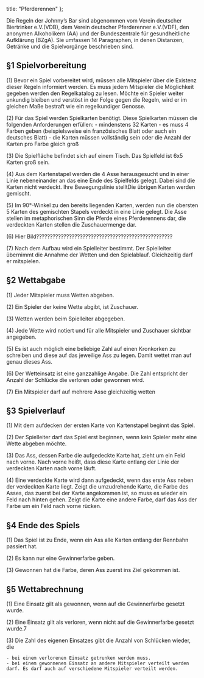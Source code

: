   title: "Pferderennen"
};

Die Regeln der Johnny’s Bar sind abgenommen vom Verein deutscher Biertrinker e.V.(VDB), dem Verein deutscher Pferderenner e.V.(VDF), den anonymen Alkoholikern (AA) und der Bundeszentrale für gesundheitliche Aufklärung (BZgA).
Sie umfassen 14 Paragraphen, in denen Distanzen, Getränke und die Spielvorgänge beschrieben sind.

## §1 Spielvorbereitung

(1) Bevor ein Spiel vorbereitet wird, müssen alle Mitspieler über die Existenz dieser Regeln informiert werden. Es muss jedem Mitspieler die Möglichkeit gegeben werden den Regelkatalog zu lesen. Möchte ein Spieler weiter unkundig bleiben und verstöst in der Folge gegen die Regeln, wird er im gleichen Maße bestraft wie ein regelkundiger Genosse. 

(2) Für das Spiel werden Spielkarten benötigt. Diese Spielkarten müssen die folgenden Anforderungen erfüllen:
    - mindenstens 32 Karten
    - es muss 4 Farben geben (beispielsweise ein französisches Blatt oder auch ein deutsches Blatt)
    - die Karten müssen vollständig sein oder die Anzahl der Karten pro Farbe gleich groß

(3) Die Spielfläche befindet sich auf einem Tisch. Das Spielfeld ist 6x5 Karten groß sein.

(4) Aus dem Kartenstapel werden die 4 Asse herausgesucht und in einer Linie nebeneinander an das eine Ende des Spielfelds gelegt. Dabei sind die Karten nicht verdeckt. Ihre Bewegungslinie stelltDie übrigen Karten werden gemischt.

(5) Im 90°-Winkel zu den bereits liegenden Karten, werden nun die obersten 5 Karten des gemischten Stapels verdeckt in eine Linie gelegt. Die Asse stellen im metaphorischen Sinn die Pferde eines Pferderennens dar, die verdeckten Karten stellen die Zuschauermenge dar. 

(6) Hier Bild??????????????????????????????????????????????????

(7) Nach dem Aufbau wird ein Spielleiter bestimmt. Der Spielleiter übernimmt die Annahme der Wetten und den Spielablauf. Gleichzeitig darf er mitspielen.

## §2 Wettabgabe

(1) Jeder Mitspieler muss Wetten abgeben.

(2) Ein Spieler der keine Wette abgibt, ist Zuschauer.

(3) Wetten werden beim Spielleiter abgegeben.

(4) Jede Wette wird notiert und für alle Mitspieler und Zuschauer sichtbar angegeben.

(5) Es ist auch möglich eine beliebige Zahl auf einen Kronkorken zu schreiben und diese auf das jeweilige Ass zu legen. Damit wettet man auf genau dieses Ass.

(6) Der Wetteinsatz ist eine ganzzahlige Angabe. Die Zahl entspricht der Anzahl der Schlücke die verloren oder gewonnen wird.

(7) Ein Mitspieler darf auf mehrere Asse gleichzeitig wetten

## §3 Spielverlauf

(1) Mit dem aufdecken der ersten Karte von Kartenstapel beginnt das Spiel.

(2) Der Spielleiter darf das Spiel erst beginnen, wenn kein Spieler mehr eine Wette abgeben möchte.

(3) Das Ass, dessen Farbe die aufgedeckte Karte hat, zieht um ein Feld nach vorne. Nach vorne heißt, dass diese Karte entlang der Linie der verdeckten Karten nach vorne läuft.

(4) Eine verdeckte Karte wird dann aufgedeckt, wenn das erste Ass neben der verdeckten Karte liegt. Zeigt die umzudrehende Karte, die Farbe des Asses, das zuerst bei der Karte angekommen ist, so muss es wieder ein Feld nach hinten gehen. Zeigt die Karte eine andere Farbe, darf das Ass der Farbe um ein Feld nach vorne rücken.

## §4 Ende des Spiels

(1) Das Spiel ist zu Ende, wenn ein Ass alle Karten entlang der Rennbahn passiert hat.

(2) Es kann nur eine Gewinnerfarbe geben.

(3) Gewonnen hat die Farbe, deren Ass zuerst ins Ziel gekommen ist.

## §5 Wettabrechnung

(1) Eine Einsatz gilt als gewonnen, wenn auf die Gewinnerfarbe gesetzt wurde.

(2) Eine Einsatz gilt als verloren, wenn nicht auf die Gewinnerfarbe gesetzt wurde.7

(3) Die Zahl des eigenen Einsatzes gibt die Anzahl von Schlücken wieder, die
    
    - bei einem verlorenen Einsatz getrunken werden muss.
    - bei einem gewonnenen Einsatz an andere Mitspieler verteilt werden darf. Es darf auch auf verschiedene Mitspieler verteilt werden.